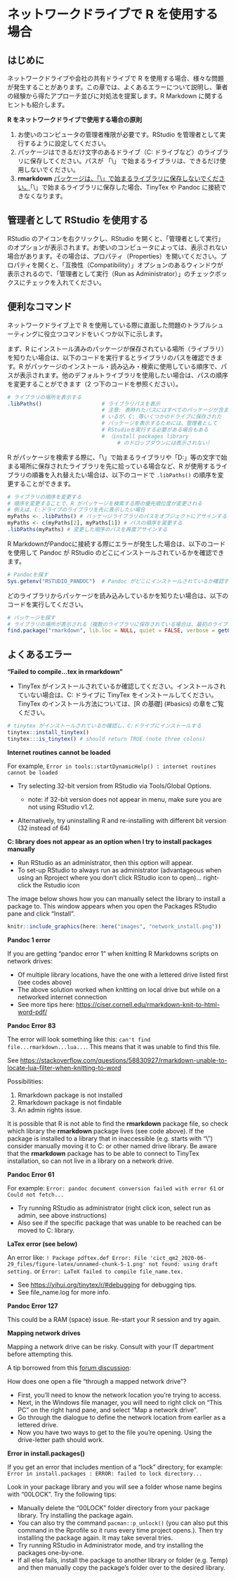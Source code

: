 # ネットワークドライブで R を使用する場合 {#network-drives}

<!-- ======================================================= -->

## はじめに

ネットワークドライブや会社の共有ドライブで R を使用する場合、様々な問題が発生することがあります。この章では、よくあるエラーについて説明し、筆者の経験から得たアプローチ並びに対処法を提案します。R Markdown に関するヒントも紹介します。

**R をネットワークドライブで使用する場合の原則**

1)  お使いのコンピュータの管理者権限が必要です。RStudio を管理者として実行するように設定してください。\
2)  パッケージはできるだけ文字のあるドライブ（C: ドライブなど）のライブラリに保存してください。パスが 「\\」 で始まるライブラリは、できるだけ使用しないでください。\
3)  **rmarkdown** [パッケージは、「\\」で始まるライブラリに保存しないでください。]{.ul}「\\」で始まるライブラリに保存した場合、TinyTex や Pandoc に接続できなくなります。

## 管理者として RStudio を使用する

RStudio のアイコンを右クリックし、RStudio を開くと、「管理者として実行」のオプションが表示されます。お使いのコンピュータによっては、表示されない場合があります。その場合は、プロパティ（Properties）を開いてください。プロパティを開くと、「互換性（Compatibility）」オプションのあるウィンドウが表示されるので、「管理者として実行（Run as Administrator）」のチェックボックスにチェックを入れてください。

## 便利なコマンド

ネットワークドライブ上で R を使用している際に直面した問題のトラブルシューティングに役立つコマンドをいくつか以下に示します。

まず、R にインストール済みのパッケージが保存されている場所（ライブラリ）を知りたい場合は、以下のコードを実行するとライブラリのパスを確認できます。R がパッケージのインストール・読み込み・検索に使用している順序で、パスが表示されます。他のデフォルトライブラリを使用したい場合は、パスの順序を変更することができます（2 つ下のコードを参照ください）。

```r
# ライブラリの場所を表示する
.libPaths()                   # ライブラリパスを表示
                              # 注意: 表時れたパスにはすべてのパッケージが含まれて
                              # いるが、C: 等いくつかのドライブに保存された
                              # パッケージを表示するためには、管理者として 
                              # RStudioを実行する必要がある場合もある
                              # （install packages library 
                                   # のドロップダウンには表示されない）
```

R がパッケージを検索する際に、「\\」で始まるライブラリや「D:」等の文字で始まる場所に保存されたライブラリを先に拾っている場合など、R が使用するライブラリの順番を入れ替えたい場合は、以下のコードで `.libPaths()` の順序を変更することができます。

```r
# ライブラリの順序を変更する
# 順序を変更することで、R がパッケージを検索する際の優先順位度が変更される
# 例えば、C:ドライブのライブラリを先に表示したい場合
myPaths <- .libPaths() # パッケージライブラリのパスをオブジェクトにアサインする
myPaths <- c(myPaths[2], myPaths[1]) # パスの順序を変更する
.libPaths(myPaths) # 変更した順序のパスを再度アサインする
```

R MarkdownがPandocに接続する際にエラーが発生した場合は、以下のコードを使用して Pandoc が RStudio のどこにインストールされているかを確認できます。

```r
# Pandocを探す
Sys.getenv("RSTUDIO_PANDOC")  # Pandoc がどこにインストールされているか確認する
```

どのライブラリからパッケージを読み込みしているかを知りたい場合は、以下のコードを実行してください。

```r
# パッケージを探す
# ライブラリの場所が表示される（複数のライブラリに保存されている場合は、最初のライブラリが表示される）
find.package("rmarkdown", lib.loc = NULL, quiet = FALSE, verbose = getOption("verbose")) 
```

<!-- ======================================================= -->

## よくあるエラー

**"Failed to compile...tex in rmarkdown"**

-   TinyTex がインストールされているか確認してください。インストールされていない場合は、C: ドライブに TinyTex をインストールしてください。TinyTex のインストール方法については、[R の基礎] (\#basics) の章をご覧ください。

```r
# tinytex がインストールされているか確認し、C:ドライブにインストールする
tinytex::install_tinytex()
tinytex:::is_tinytex() # should return TRUE (note three colons)
```

**Internet routines cannot be loaded**

For example, `Error in tools::startDynamicHelp() : internet routines cannot be loaded`

-   Try selecting 32-bit version from RStudio via Tools/Global Options.

    -   note: if 32-bit version does not appear in menu, make sure you are not using RStudio v1.2.\

-   Alternatively, try uninstalling R and re-installing with different bit version (32 instead of 64)

**C: library does not appear as an option when I try to install packages manually**

-   Run RStudio as an administrator, then this option will appear.\
-   To set-up RStudio to always run as administrator (advantageous when using an Rproject where you don't click RStudio icon to open)... right-click the Rstudio icon

The image below shows how you can manually select the library to install a package to. This window appears when you open the Packages RStudio pane and click "Install".

```r
knitr::include_graphics(here::here("images", "network_install.png"))
```

**Pandoc 1 error**

If you are getting "pandoc error 1" when knitting R Markdowns scripts on network drives:

-   Of multiple library locations, have the one with a lettered drive listed first (see codes above)\
-   The above solution worked when knitting on local drive but while on a networked internet connection\
-   See more tips here: <https://ciser.cornell.edu/rmarkdown-knit-to-html-word-pdf/>

**Pandoc Error 83**

The error will look something like this: `can't find file...rmarkdown...lua...`. This means that it was unable to find this file.

See <https://stackoverflow.com/questions/58830927/rmarkdown-unable-to-locate-lua-filter-when-knitting-to-word>

Possibilities:

1)  Rmarkdown package is not installed\
2)  Rmarkdown package is not findable\
3)  An admin rights issue.

It is possible that R is not able to find the **rmarkdown** package file, so check which library the **rmarkdown** package lives (see code above). If the package is installed to a library that in inaccessible (e.g. starts with "\\") consider manually moving it to C: or other named drive library. Be aware that the **rmarkdown** package has to be able to connect to TinyTex installation, so can not live in a library on a network drive.

**Pandoc Error 61**

For example: `Error: pandoc document conversion failed with error 61` or `Could not fetch...`

-   Try running RStudio as administrator (right click icon, select run as admin, see above instructions)\
-   Also see if the specific package that was unable to be reached can be moved to C: library.

**LaTex error (see below)**

An error like: `! Package pdftex.def Error: File 'cict_qm2_2020-06-29_files/figure-latex/unnamed-chunk-5-1.png' not found: using draft setting.` or `Error: LaTeX failed to compile file_name.tex.`

-   See <https://yihui.org/tinytex/r/#debugging> for debugging tips.\
-   See file_name.log for more info.

**Pandoc Error 127**

This could be a RAM (space) issue. Re-start your R session and try again.

**Mapping network drives**

Mapping a network drive can be risky. Consult with your IT department before attempting this.

A tip borrowed from this [forum discussion](https://stackoverflow.com/questions/48161177/r-markdown-openbinaryfile-does-not-exist-no-such-file-or-directory/55616529?noredirect=1#comment97966859_55616529):

How does one open a file "through a mapped network drive"?

-   First, you'll need to know the network location you're trying to access.\
-   Next, in the Windows file manager, you will need to right click on "This PC" on the right hand pane, and select "Map a network drive".\
-   Go through the dialogue to define the network location from earlier as a lettered drive.\
-   Now you have two ways to get to the file you're opening. Using the drive-letter path should work.

**Error in install.packages()**

If you get an error that includes mention of a "lock" directory, for example: `Error in install.packages : ERROR: failed to lock directory...`

Look in your package library and you will see a folder whose name begins with "00LOCK". Try the following tips:

-   Manually delete the "00LOCK" folder directory from your package library. Try installing the package again.\
-   You can also try the command `pacman::p_unlock()` (you can also put this command in the Rprofile so it runs every time project opens.). Then try installing the package again. It may take several tries.\
-   Try running RStudio in Administrator mode, and try installing the packages one-by-one.\
-   If all else fails, install the package to another library or folder (e.g. Temp) and then manually copy the package's folder over to the desired library.
